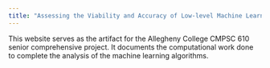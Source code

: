 ```yaml
---
title: "Assessing the Viability and Accuracy of Low-level Machine Learning Models At Predicting Renewable Array Parameters"
---
```


This website serves as the artifact for the Allegheny College CMPSC 610 senior comprehensive project. It documents the computational work done to complete the analysis of the machine learning algorithms.
